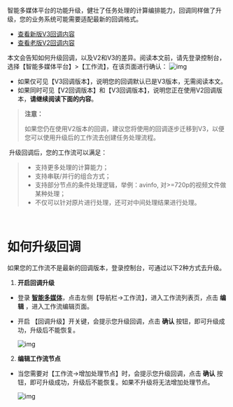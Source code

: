 智能多媒体平台的功能升级，健壮了任务处理的计算编排能力，回调同样做了升级，您的业务系统可能需要适配最新的回调格式。

-  [查看新版V3回调内容](https://developer.qiniu.com/dora/6504/receive-notifications)
-  [查看老版V2回调内容](https://developer.qiniu.com/dora/7518/task-to-inform)

​
本文会告知如何升级回调，以及V2和V3的差异。阅读本文前，请先登录控制台，选择【智能多媒体平台】>【工作流】，在该页面进行确认：
![img](https://dora-doc.qiniu.com/WX20201230-144151.png)

- 如果仅可见【V3回调版本】，说明您的回调默认已是V3版本，无需阅读本文。
- 如果同时可见【V2回调版本】和【V3回调版本】，说明您正在使用V2回调版本，**请继续阅读下面的内容**。

> **注意：**
>
> 如果您仍在使用V2版本的回调，建议您将使用的回调逐步迁移到V3，以便您可以使用升级后的工作流去创建任务处理流程。

​
升级回调后，您的工作流可以满足：

> - 支持更多处理的计算能力；
> - 支持串联/并行的组合方式；
> - 支持部分节点的条件处理逻辑，举例：avinfo, 对>=720p的视频文件做某种处理；
> - 不仅可以针对原片进行处理，还可对中间处理结果进行处理。

​
# **如何升级回调**

如果您的工作流不是最新的回调版本，登录控制台，可通过以下2种方式去升级。

1. **开启回调升级**

- 登录 **[智能多媒体]()**，点击左侧【导航栏->工作流】，进入工作流列表页，点击 **编辑** ，进入工作流编辑页面。

- 开启 【回调升级】开关键，会提示您升级回调，点击 **确认** 按钮，即可升级成功，升级后不能恢复。

  ![img](https://dora-doc.qiniu.com/WX20201210-110958.png)



2. **编辑工作流节点**

- 当您需要对【工作流->增加处理节点】时，会提示您升级回调，点击 **确认** 按钮，即可升级成功，升级后不能恢复。如果不升级将无法增加处理节点。

  ![img](https://dora-doc.qiniu.com/WX20201210-112551.png)



